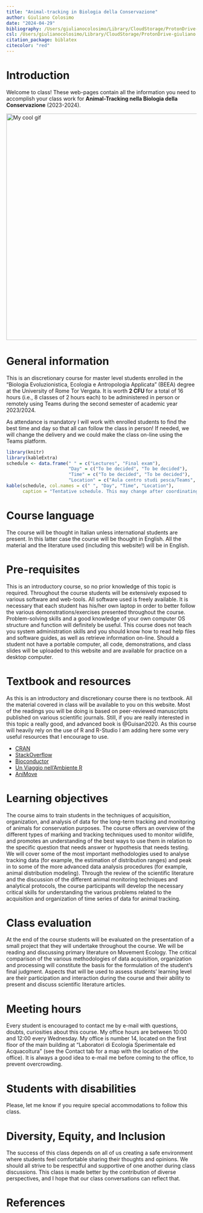 ```yaml
---
title: "Animal-tracking in Biologia della Conservazione"
author: Giuliano Colosimo
date: "2024-04-29"
bibliography: /Users/giulianocolosimo/Library/CloudStorage/ProtonDrive-giuliano.colosimo@protonmail.com/manuscripts/literature/bibtex/comprehensive_database.bib
csl: /Users/giulianocolosimo/Library/CloudStorage/ProtonDrive-giuliano.colosimo@protonmail.com/manuscripts/literature/bibtex/apa_5th_edition.csl
citation_package: biblatex
citecolor: "red"
---
```


# Introduction

Welcome to class! These web-pages contain all the information you need to accomplish your class work for  **Animal-Tracking nella Biologia della Conservazione** (2023-2024).

<img src="./randomwalk/random_walk_simulation.gif" alt="My cool gif" width="800" height="600">

# General information

This is an discretionary course for master level students enrolled in the "Biologia Evoluzionistica, Ecologia e Antropologia Applicata" (BEEA) degree at the University of Rome Tor Vergata. It is worth **2 CFU** for a total of 16 hours (i.e., 8 classes of 2 hours each) to be administered in person or remotely using Teams during the second semester of academic year 2023/2024.


::: callout-note
As attendance is mandatory I will work with enrolled students to find the best time and day so that all can follow the class in person! If needed, we will change the delivery and we could make the class on-line using the Teams platform.
:::


```r
library(knitr)
library(kableExtra)
schedule <- data.frame(" " = c("Lectures", "Final exam"),
                       "Day" = c("To be decided", "To be decided"),
                       "Time" = c("To be decided", "To be decided"),
                       "Location" = c("Aula centro studi pesca/Teams", "Aula centro studi pesca/Teams"))
kable(schedule, col.names = c(" ", "Day", "Time", "Location"),
      caption = "Tentative schedule. This may change after coordinating with the students on the best time/day for classes.")
```

# Course language

The course will be thought in Italian unless international students are present. In this latter case the course will be thought in English. All the material and the literature used (including this website!) will be in English.

# Pre-requisites

This is an introductory course, so no prior knowledge of this topic is required. Throughout the course students will be extensively exposed to various software and web-tools. All software used is freely available. It is necessary that each student has his/her own laptop in order to better follow the various demonstrations/exercises presented throughout the course. Problem-solving skills and a good knowledge of your own computer OS structure and function will definitely be useful. This course does not teach you system administration skills and you should know how to read help files and software guides, as well as retrieve information on-line. Should a student not have a portable computer, all code, demonstrations, and class slides will be uploaded to this website and are available for practice on a desktop computer.

# Textbook and resources

As this is an introductory and discretionary course there is no textbook. All the material covered in class will be available to you on this website. Most of the readings you will be doing is based on peer-reviewed manuscripts published on various scientific journals. Still, if you are really interested in this topic a really good, and advanced book is @Guisan2020. As this course will heavily rely on the use of R and R-Studio I am adding here some very useful resources that I encourage to use.

-   [CRAN](https://cran.r-project.org)
-   [StackOverflow](https://stackoverflow.com)
-   [Bioconductor](http://www.bioconductor.org)
-   [Un Viaggio nell'Ambiente R](https://tommaso-russo.github.io/libroR/index.html)
-   [AniMove](https://animove.org)

# Learning objectives

The course aims to train students in the techniques of acquisition, organization, and analysis of data for the long-term tracking and monitoring of animals for conservation purposes. The course offers an overview of the different types of marking and tracking techniques used to monitor wildlife, and promotes an understanding of the best ways to use them in relation to the specific question that needs answer or hypothesis that needs testing. We will cover some of the most important methodologies used to analyse tracking data (for example, the estimation of distribution ranges) and peak in to some of the more advanced data analysis procedures (for example, animal distribution modeling). Through the review of the scientific literature and the discussion of the different animal monitoring techniques and analytical protocols, the course participants will develop the necessary critical skills for understanding the various problems related to the acquisition and organization of time series of data for animal tracking.

# Class evaluation

At the end of the course students will be evaluated on the presentation of a small project that they will undertake throughout the course. We will be reading and discussing primary literature on Movement Ecology. The critical comparison of the various methodologies of data acquisition, organization and processing will constitute the basis for the formulation of the student's final judgment. Aspects that will be used to assess students' learning level are their participation and interaction during the course and their ability to present and discuss scientific literature articles.

# Meeting hours

Every student is encouraged to contact me by e-mail with questions, doubts, curiosities about this course. My office hours are between 10:00 and 12:00 every Wednesday. My office is number 14, located on the first floor of the main building at "Laboratori di Ecologia Sperimentale ed Acquacoltura" (see the Contact tab for a map with the location of the office). It is always a good idea to e-mail me before coming to the office, to prevent overcrowding.

# Students with disabilities

Please, let me know if you require special accommodations to follow this class.

# Diversity, Equity, and Inclusion

The success of this class depends on all of us creating a safe environment where students feel comfortable sharing their thoughts and opinions. We should all strive to be respectful and supportive of one another during class discussions. This class is made better by the contribution of diverse perspectives, and I hope that our class conversations can reflect that.

# References
